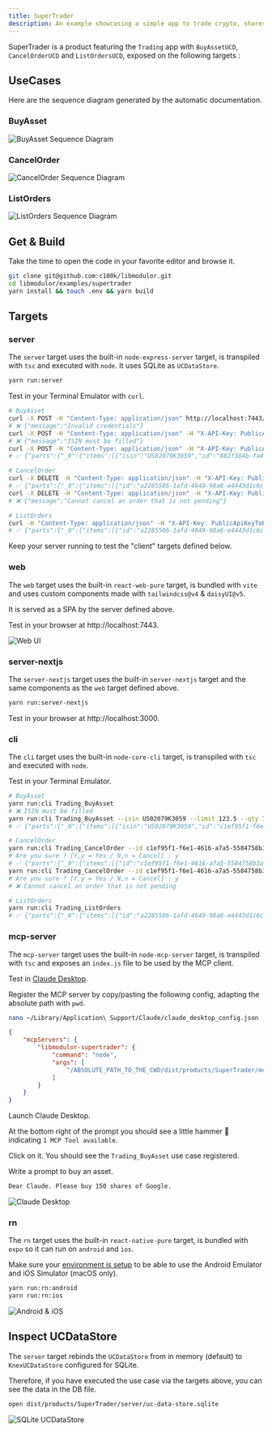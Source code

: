 ```yaml
---
title: SuperTrader
description: An example showcasing a simple app to trade crypto, shares and other assets.
---
```


SuperTrader is a product featuring the `Trading` app with `BuyAssetUCD`, `CancelOrderUCD` and `ListOrdersUCD`, exposed on the following targets :

<Cards>
    <Card description="REST API" href="#server" title="server"  />
    <Card description="Web UI" href="#web" title="web" />
    <Card description="Fullstack Next.js server" href="#server-nextjs" title="server-nextjs"  />
    <Card description="Command Line Interface" href="#cli" title="cli" />
    <Card description="AI Assistant" href="#mcp-server" title="mcp-server" />
    <Card description="Android & iOS app" href="#rn" title="rn" />
</Cards>

## UseCases

Here are the sequence diagram generated by the automatic documentation.

### BuyAsset

![BuyAsset Sequence Diagram](./assets/supertrader-buy-asset-sequence-diagram.png)

### CancelOrder

![CancelOrder Sequence Diagram](./assets/supertrader-buy-asset-sequence-diagram.png)

### ListOrders

![ListOrders Sequence Diagram](./assets/supertrader-list-orders-sequence-diagram.png)

## Get & Build

<Callout>
    Take the time to open the code in your favorite editor and browse it.
</Callout>

```sh
git clone git@github.com:c100k/libmodulor.git
cd libmodulor/examples/supertrader
yarn install && touch .env && yarn build
```

## Targets

### server

The `server` target uses the built-in `node-express-server` target, is transpiled with `tsc` and executed with `node`. It uses SQLite as `UCDataStore`.

```sh
yarn run:server
```

Test in your Terminal Emulator with `curl`.

```sh
# BuyAsset
curl -X POST -H "Content-Type: application/json" http://localhost:7443/api/v1/Trading_BuyAsset
# ❌ {"message":"Invalid credentials"}
curl -X POST -H "Content-Type: application/json" -H "X-API-Key: PublicApiKeyToBeChangedWhenDeploying" http://localhost:7443/api/v1/Trading_BuyAsset
# ❌ {"message":"ISIN must be filled"}
curl -X POST -H "Content-Type: application/json" -H "X-API-Key: PublicApiKeyToBeChangedWhenDeploying" -d '{"isin":"US02079K3059","limit":123.5,"qty":150}' http://localhost:7443/api/v1/Trading_BuyAsset
# ✅ {"parts":{"_0":{"items":[{"isin":"US02079K3059","id":"882f384b-fa46-424b-8b82-e0781ab1fbec","limit":123.5,"qty":150,"status":"pending"}],"total":1}}}

# CancelOrder
curl -X DELETE -H "Content-Type: application/json" -H "X-API-Key: PublicApiKeyToBeChangedWhenDeploying" -d '{"id":"882f384b-fa46-424b-8b82-e0781ab1fbec"}' http://localhost:7443/api/v1/Trading_CancelOrder
# ✅ {"parts":{"_0":{"items":[{"id":"a2285506-1afd-4649-98a6-e4443d1c6ce7","isin":"US02079K3059","limit":123.5,"qty":150,"status":"cancelled"}],"total":1}}}
curl -X DELETE -H "Content-Type: application/json" -H "X-API-Key: PublicApiKeyToBeChangedWhenDeploying" -d '{"id":"882f384b-fa46-424b-8b82-e0781ab1fbec"}' http://localhost:7443/api/v1/Trading_CancelOrder
# ❌ {"message":"Cannot cancel an order that is not pending"}

# ListOrders
curl -H "Content-Type: application/json" -H "X-API-Key: PublicApiKeyToBeChangedWhenDeploying" http://localhost:7443/api/v1/Trading_ListOrders
# ✅ {"parts":{"_0":{"items":[{"id":"a2285506-1afd-4649-98a6-e4443d1c6ce7","isin":"US02079K3059","limit":123.5,"qty":150,"status":"cancelled"}],"total":1}}}
```

<Callout>
    Keep your server running to test the "client" targets defined below.
</Callout>

### web

The `web` target uses the built-in `react-web-pure` target, is bundled with `vite` and uses custom components made with `tailwindcss@v4` & `daisyUI@v5`.

It is served as a SPA by the server defined above.

Test in your browser at http://localhost:7443.

![Web UI](./assets/supertrader-target-web-tailwindcss-daisyui.png)

### server-nextjs

The `server-nextjs` target uses the built-in `server-nextjs` target and the same components as the `web` target defined above.

```sh
yarn run:server-nextjs
```

Test in your browser at http://localhost:3000.

### cli

The `cli` target uses the built-in `node-core-cli` target, is transpiled with `tsc` and executed with `node`.

Test in your Terminal Emulator.

```sh
# BuyAsset
yarn run:cli Trading_BuyAsset
# ❌ ISIN must be filled
yarn run:cli Trading_BuyAsset --isin US02079K3059 --limit 123.5 --qty 150
# ✅ {"parts":{"_0":{"items":[{"isin":"US02079K3059","id":"c1ef95f1-f6e1-4616-a7a5-5584758b3a65","limit":123.5,"qty":150,"status":"pending"}],"total":1}}}

# CancelOrder
yarn run:cli Trading_CancelOrder --id c1ef95f1-f6e1-4616-a7a5-5584758b3a65
# Are you sure ? [Y,y = Yes / N,n = Cancel] : y
# ✅ {"parts":{"_0":{"items":[{"id":"c1ef95f1-f6e1-4616-a7a5-5584758b3a65","isin":"US02079K3059","limit":123.5,"qty":150,"status":"cancelled"}],"total":1}}}
yarn run:cli Trading_CancelOrder --id c1ef95f1-f6e1-4616-a7a5-5584758b3a65
# Are you sure ? [Y,y = Yes / N,n = Cancel] : y
# ❌ Cannot cancel an order that is not pending

# ListOrders
yarn run:cli Trading_ListOrders
# ✅ {"parts":{"_0":{"items":[{"id":"a2285506-1afd-4649-98a6-e4443d1c6ce7","isin":"US02079K3059","limit":123.5,"qty":150,"status":"cancelled"},{"id":"882f384b-fa46-424b-8b82-e0781ab1fbec","isin":"US02079K3059","limit":123.5,"qty":150,"status":"pending"},{"id":"c1ef95f1-f6e1-4616-a7a5-5584758b3a65","isin":"US02079K3059","limit":123.5,"qty":150,"status":"cancelled"},{"id":"78509b91-0f33-43a2-b6e3-2ced5a1fa171","isin":"US02079K3059","limit":123.5,"qty":150,"status":"pending"}],"total":4}}}
```

### mcp-server

The `mcp-server` target uses the built-in `node-mcp-server` target, is transpiled with `tsc` and exposes an `index.js` file to be used by the MCP client.

Test in [Claude Desktop](https://claude.ai/download).

Register the MCP server by copy/pasting the following config, adapting the absolute path with `pwd`.

```sh
nano ~/Library/Application\ Support/Claude/claude_desktop_config.json
```

```json
{
    "mcpServers": {
        "libmodulor-supertrader": {
            "command": "node",
            "args": [
                "/ABSOLUTE_PATH_TO_THE_CWD/dist/products/SuperTrader/mcp-server/index.js"
            ]
        }
    }
}
```

Launch Claude Desktop.

At the bottom right of the prompt you should see a little hammer 🔨 indicating `1 MCP Tool available`.

Click on it. You should see the `Trading_BuyAsset` use case registered.

Write a prompt to buy an asset.

```txt
Dear Claude. Please buy 150 shares of Google.
```

![Claude Desktop](./assets/supertrader-target-mcp-server-claude.png)

### rn

The `rn` target uses the built-in `react-native-pure` target, is bundled with `expo` so it can run on `android` and `ios`.

Make sure your [environment is setup](https://reactnative.dev/docs/environment-setup) to be able to use the Android Emulator and iOS Simulator (macOS only).

```sh
yarn run:rn:android
yarn run:rn:ios
```

![Android & iOS](./assets/supertrader-target-rn-android-ios.png)

## Inspect UCDataStore

The `server` target rebinds the `UCDataStore` from in memory (default) to `KnexUCDataStore` configured for SQLite.

Therefore, if you have executed the use case via the targets above, you can see the data in the DB file.

```sh
open dist/products/SuperTrader/server/uc-data-store.sqlite
```

![SQLite UCDataStore](./assets/supertrader-uc-data-store-sqlite.png)
